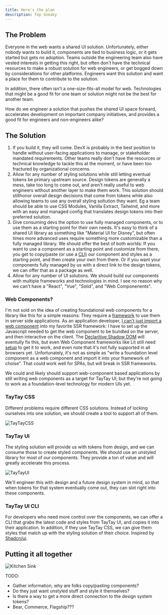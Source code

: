 ```yaml
---
title: Here's the plan
description: Top Sneaky
---
```


## The Problem

Everyone in the web wants a shared UI solution. Unfortunately, either nobody wants to build it, components are tied to business logic, or it gets started but gets no adoption. 
Teams outside the engineering team also have vested interests in getting this right, but often don't have the technical resources to make a robust solution for web engineers, 
or get bogged down by considerations for other platforms. Engineers want this solution and want a place for them to contribute to the solution.

In addition, there often isn't a one-size-fits-all model for web. Technologies that might be a good fit for one team or solution might not be the best for another team.

How do we engineer a solution that pushes the shared UI space forward, accelerates development on important company initiatives, and provides a good fit for engineers and non-engineers alike?

## The Solution

1. If you build it, they will come. DevX is probably in the best position to handle without user-facing applications to manage, or stakeholder mandated requirements. 
Other teams really don't have the resources or technical knowledge to tackle this at the moment, or have been too fractured by organizational concerns.
2. Allow for any number of styling solutions while still letting eventual tokens be primary upstream source. Design tokens are generally a mess, take too long to come out, 
and aren't really useful to web engineers without another layer to make them work. This solution should stillhonor overall design decisions that come from tokens 
while also allowing teams to use any overall styling soltution they want. Eg a team should be able to use CSS Modules, Vanilla Extract, Tailwind, and more with an easy and managed config that translates design tokens into their
preferred solution.
3. Give consuming devs the option to use fully managed components, or to use them as a starting point for their own needs. It's easy to think of a shared UI library as something like "Material UI for Disney", but often times more advanced uses require something more customizable than
a fully managed library. We should offer the best of both worlds: If you want to use a component as a starting point and customize from there, you get to copy/paste (or use a [CLI](https://ui.shadcn.com/docs/components/button)) our component and styles as a starting point, 
and then create your own from there. Or if you want your components fully managed by us with a direct link to the design tokens, we can offer that as a package as well.
4. Allow for any number of UI solutions. We should build our components with multiple frameworks and technologies in mind. I see no reason why we can't have a "React", "Vue", "Solid", and "Web Componenents".


### Web Components?
I'm not sold on the idea of creating foundational web components for a library like this for a simple reasons: They require a [framework](https://github.com/lit/lit/tree/main/packages/labs/ssr#readme) to use them in server side applications. 
As an application developer, [I can't just import a web component](https://stenciljs.com/docs/faq#what-are-the-limitations-of-web-components) into my favorite SSR framework: I have to set up the
Javascript needed to get the web component to be bundled on the server, and then interactive on the client. 
The [Declaritive Shadow DOM](https://caniuse.com/declarative-shadow-dom) will eventully fix this, but even Web Component frameworks like Lit still need [setup](https://lit.dev/docs/ssr/overview/) to get it to work,
and even note that it's not fully supported in all browsers yet. Unfortunately, it's not as simple as "write a foundation level component as a web component and import it into your framework of choise". That could work well for SPAs, but will break in SSR frameworks.

We could and likely should support web-component based applications by still writing web components as a target for TayTay UI; but they're not going to work as a foundation-level technology for modern UIs yet.

### TayTay CSS

Different problems require different CSS solutions. Instead of locking ourselves into one solution, we should create a tool to support all of them.

![TayTayCSS](../../../assets/taytaycss.png)

### TayTay UI

The styling solution will provide us with tokens from design, and we can consume those to create styled components. 
We should use an unstyled library for most of our components. They provide a ton of value and will greatly accelerate this process.

![TayTayUI](../../../assets/taytayui.png)

We'll engineer this with design and a future design system in mind, so that when tokens for that system eventually come out, they can slot right into these components.

### TayTay UI CLI

For developers who need more control over the components, we can offer a CLI that grabs the latest code and styles from TayTay UI, and copies it into their application. In addition, if they use TayTay CSS, we can give them styles that match up with the styling solution of their choice.
Inspired by [Shadcn/ui](https://ui.shadcn.com/).

## Putting it all together

![Kitchen Sink](../../../assets/kitchensink.png)

TODO:
- Gather information, why are folks copy/pasting components?
- Do they just want unstyled stuff and style it themselves?
- Is there a way to get a more direct connection to the design system tokens?
- Bear, Commerce, Flagship???